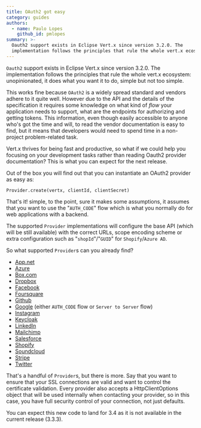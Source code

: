 ```yaml
---
title: OAuth2 got easy
category: guides
authors:
  - name: Paulo Lopes
    github_id: pmlopes
summary: >-
  Oauth2 support exists in Eclipse Vert.x since version 3.2.0. The
  implementation follows the principles that rule the whole vert.x ecosystem.
---
```


`Oauth2` support exists in Eclipse Vert.x since version 3.2.0. The implementation follows the principles that rule the whole vert.x ecosystem: unopinionated, it does what you want it to do, simple but not too simple.

This works fine because `OAuth2` is a widely spread standard and vendors adhere to it quite well. However due to the API and the details of the specification it requires some knowledge on what kind of _flow_ your application needs to support, what are the endpoints for authorizing and getting tokens. This information, even though easily accessible to anyone who's got the time and will, to read the vendor documentation is easy to find, but it means that developers would need to spend time in a non-project problem-related task.

Vert.x thrives for being fast and productive, so what if we could help you focusing on your development tasks rather than reading Oauth2 provider documentation? This is what you can expect for the next release.

Out of the box you will find out that you can instantiate an OAuth2 provider as easy as:

```
Provider.create(vertx, clientId, clientSecret)
```

That's it! simple, to the point, sure it makes some assumptions, it assumes that you want to use the "`AUTH_CODE`" flow which is what you normally do for web applications with a backend.

The supported `Provider` implementations will configure the base API (which will be still available) with the correct URLs, scope encoding scheme or extra configuration such as "`shopId`"/"`GUID`" for `Shopify`/`Azure AD`.

So what supported `Provider`s can you already find?

 * [App.net](https://app.net/)
 * [Azure](https://azure.microsoft.com/en-us/)
 * [Box.com](https://box.com)
 * [Dropbox](https://dropbox.com)
 * [Facebook](https://facebook.com)
 * [Foursquare](https://foursquare.com)
 * [Github](http://github.com)
 * [Google](https://google.com) (either `AUTH_CODE` flow or `Server to Server` flow) 
 * [Instagram](https://instagram.com)
 * [Keycloak](https://keycloak.org)
 * [LinkedIn](https://linkedin.com)
 * [Mailchimp](https://mailchimp.com)
 * [Salesforce](https://salesforce.com)
 * [Shopify](https://shopify.com)
 * [Soundcloud](https://soundcloud.com)
 * [Stripe](https://stripe.com)
 * [Twitter](https://twitter.com)

That's a handful of `Provider`s, but there is more. Say that you want to ensure that your SSL connections are valid and want to control the certificate validation. Every provider also accepts a HttpClientOptions object that will be used internally when contacting your provider, so in this case, you have full security control of your connection, not just defaults.

You can expect this new code to land for 3.4 as it is not available in the current release (3.3.3).
